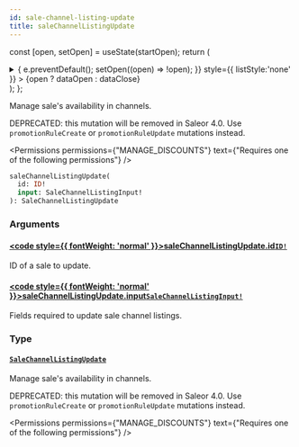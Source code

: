```yaml
---
id: sale-channel-listing-update
title: saleChannelListingUpdate
---
```






const [open, setOpen] = useState(startOpen);
return (
<details {...(open ? { open: true } : {})} className="details" style={{ border:'none', boxShadow:'none', background:'var(--ifm-background-color)' }}>
<summary
onClick={(e) => {
e.preventDefault();
setOpen((open) => !open);
}}
style={{ listStyle:'none' }} >
{open ? dataOpen : dataClose}
</summary>
{open && children}
</details>
);
};

Manage sale's availability in channels.

DEPRECATED: this mutation will be removed in Saleor 4.0. Use `promotionRuleCreate` or `promotionRuleUpdate` mutations instead.


<Permissions permissions={"MANAGE_DISCOUNTS"} text={"Requires one of the following permissions"} />


```graphql
saleChannelListingUpdate(
  id: ID!
  input: SaleChannelListingInput!
): SaleChannelListingUpdate
```

### Arguments

#### [<code style={{ fontWeight: 'normal' }}>saleChannelListingUpdate.<b>id</b></code>](#)<Bullet />[`ID!`](../../../api-reference/miscellaneous/scalars/id.mdx) <Badge class="badge badge--secondary" text="non-null"/> <Badge class="badge badge--secondary" text="scalar"/> <Badge class="badge badge--secondary" text="miscellaneous"/>

ID of a sale to update.

#### [<code style={{ fontWeight: 'normal' }}>saleChannelListingUpdate.<b>input</b></code>](#)<Bullet />[`SaleChannelListingInput!`](../../../api-reference/discounts/inputs/sale-channel-listing-input.mdx) <Badge class="badge badge--secondary" text="non-null"/> <Badge class="badge badge--secondary" text="input"/> <Badge class="badge badge--secondary" text="discounts"/>

Fields required to update sale channel listings.

### Type

#### [`SaleChannelListingUpdate`](../../../api-reference/discounts/objects/sale-channel-listing-update.mdx) <Badge class="badge badge--secondary" text="object"/> <Badge class="badge badge--secondary" text="discounts"/>

Manage sale's availability in channels.

DEPRECATED: this mutation will be removed in Saleor 4.0. Use `promotionRuleCreate` or `promotionRuleUpdate` mutations instead.


<Permissions permissions={"MANAGE_DISCOUNTS"} text={"Requires one of the following permissions"} />


